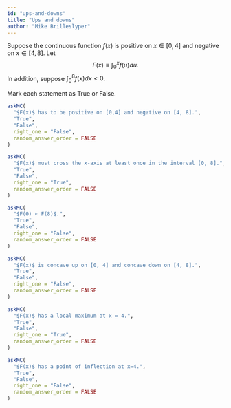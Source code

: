 ```yaml
---
id: "ups-and-downs"
title: "Ups and downs"
author: "Mike Brilleslyper"
---
```



Suppose the continuous function $f(x)$ is positive on $x \in [0, 4]$ and negative on $x \in [4, 8]$.  Let $$F(x) \equiv \int_0^x f(u) du.$$  In addition, suppose $\int_0^8 f(x)dx < 0$. 

Mark each statement as True or False.

```r
askMC(
  "$F(x)$ has to be positive on [0,4] and negative on [4, 8].",
  "True",
  "False",
  right_one = "False", 
  random_answer_order = FALSE
)
```

```r
askMC(
  "$F(x)$ must cross the x-axis at least once in the interval [0, 8].",
  "True",
  "False",
  right_one = "True", 
  random_answer_order = FALSE
)
```
 
	
```r
askMC(
  "$F(0) < F(8)$.",
  "True",
  "False",
  right_one = "False", 
  random_answer_order = FALSE
)
```

	
	
```r
askMC(
  "$F(x)$ is concave up on [0, 4] and concave down on [4, 8].",
  "True",
  "False",
  right_one = "False", 
  random_answer_order = FALSE
)
```

	
```r
askMC(
  "$F(x)$ has a local maximum at x = 4.",
  "True",
  "False",
  right_one = "True", 
  random_answer_order = FALSE
)
```



```r
askMC(
  "$F(x)$ has a point of inflection at x=4.",
  "True",
  "False",
  right_one = "False", 
  random_answer_order = FALSE
)
```
